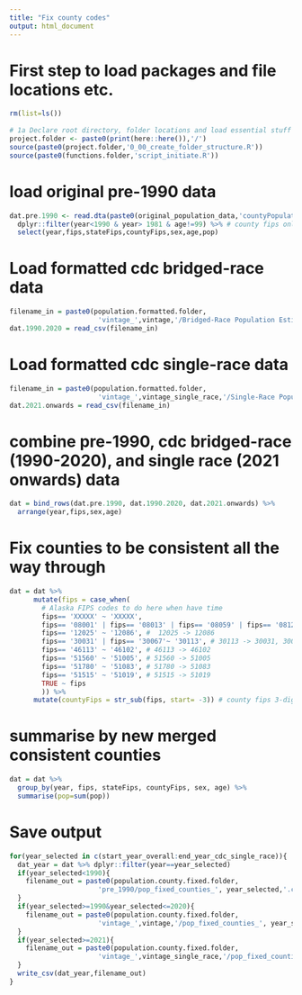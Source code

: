 ```yaml
---
title: "Fix county codes"
output: html_document
---
```


# First step to load packages and file locations etc.
```r
rm(list=ls())
 
# 1a Declare root directory, folder locations and load essential stuff
project.folder <- paste0(print(here::here()),'/')
source(paste0(project.folder,'0_00_create_folder_structure.R'))
source(paste0(functions.folder,'script_initiate.R'))
```

# load original pre-1990 data
```r
dat.pre.1990 <- read.dta(paste0(original_population_data,'countyPopulationsnewyears.dta')) %>%
  dplyr::filter(year<1990 & year> 1981 & age!=99) %>% # county fips only reliable 1982 onwards
  select(year,fips,stateFips,countyFips,sex,age,pop)
```

# Load formatted cdc bridged-race data
```r
filename_in = paste0(population.formatted.folder,
                      'vintage_',vintage,'/Bridged-Race Population Estimates ',start_year_cdc,' ',end_year_cdc,'.csv')
dat.1990.2020 = read_csv(filename_in)
```

# Load formatted cdc single-race data
```r
filename_in = paste0(population.formatted.folder,
                      'vintage_',vintage_single_race,'/Single-Race Population Estimates ',start_year_cdc_single_race,' ',end_year_cdc_single_race,'.csv')
dat.2021.onwards = read_csv(filename_in)
```

# combine pre-1990, cdc bridged-race (1990-2020), and single race (2021 onwards) data
```r
dat = bind_rows(dat.pre.1990, dat.1990.2020, dat.2021.onwards) %>%
  arrange(year,fips,sex,age)
```

# Fix counties to be consistent all the way through
```r
dat = dat %>%
      mutate(fips = case_when(
        # Alaska FIPS codes to do here when have time
        fips== 'XXXXX' ~ 'XXXXX',
        fips== '08001' | fips== '08013' | fips== '08059' | fips== '08123' ~ '08014', # 08001, 08013, 08059, 08123 -> 08014
        fips== '12025' ~ '12086', #  12025 -> 12086
        fips== '30031' | fips== '30067'~ '30113', # 30113 -> 30031, 30067
        fips== '46113' ~ '46102', # 46113 -> 46102
        fips== '51560' ~ '51005', # 51560 -> 51005
        fips== '51780' ~ '51083', # 51780 -> 51083
        fips== '51515' ~ '51019', # 51515 -> 51019
        TRUE ~ fips
        )) %>%
      mutate(countyFips = str_sub(fips, start= -3)) # county fips 3-digit codes
```

# summarise by new merged consistent counties
```r
dat = dat %>%
  group_by(year, fips, stateFips, countyFips, sex, age) %>%
  summarise(pop=sum(pop))
```

# Save output
```r
for(year_selected in c(start_year_overall:end_year_cdc_single_race)){
  dat_year = dat %>% dplyr::filter(year==year_selected)
  if(year_selected<1990){
    filename_out = paste0(population.county.fixed.folder,
                      'pre_1990/pop_fixed_counties_', year_selected,'.csv')  
  }
  if(year_selected>=1990&year_selected<=2020){
    filename_out = paste0(population.county.fixed.folder,
                      'vintage_',vintage,'/pop_fixed_counties_', year_selected,'.csv')
  }
  if(year_selected>=2021){
    filename_out = paste0(population.county.fixed.folder,
                      'vintage_',vintage_single_race,'/pop_fixed_counties_', year_selected,'.csv')
  }
  write_csv(dat_year,filename_out)
}
```